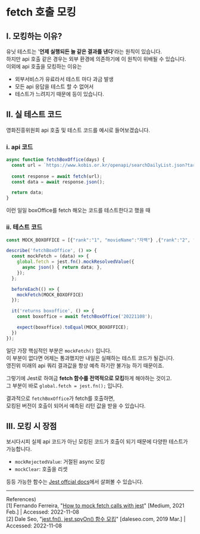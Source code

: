 # fetch 호출 모킹
## Ⅰ. 모킹하는 이유?
유닛 테스트는 '**언제 실행되든 늘 같은 결과를 낸다**'라는 원칙이 있습니다.  
하지만 api 호출 같은 경우는 외부 환경에 의존하기에 이 원칙이 위배될 수 있습니다.  
이외에 api 호출을 모킹하는 이유는
- 외부서비스가 유료라서 테스트 마다 과금 발생
- 모든 api 응답을 테스트 할 수 없어서
- 테스트가 느려지기 때문에
등이 있습니다.
## Ⅱ. 실 테스트 코드
영화진흥위원회 api 호출 및 테스트 코드를 예시로 들어보겠습니다.
### ⅰ. api 코드
```js
async function fetchBoxOffice(days) {
  const url = `https://www.kobis.or.kr/openapi/searchDailyList.json?targetDt=${days}`;
  
  const response = await fetch(url);
  const data = await response.json();

  return data;
}
```
이런 일일 boxOffice를 fetch 해오는 코드를 테스트한다고 했을 때
### ⅱ. 테스트 코드
```js
const MOCK_BOXOFFICE = [{"rank":"1", "movieName":"자백"} ,{"rank":"2", "movieName":"와칸다"}];

describe('fetchBoxOffice', () => {
  const mockFetch = (data) => {
    global.fetch = jest.fn().mockResolvedValue({
      async json() { return data; },
    });
  };

  beforeEach(() => {
    mockFetch(MOCK_BOXOFFICE)
  });

  it('returns boxoffice', () => {
    const boxoffice = await fetchBoxOffice('20221108');

    expect(boxoffice).toEqual(MOCK_BOXOFFICE);
  })
});
```
일단 가장 핵심적인 부분은 `mockFetch()` 입니다.  
이 부분이 없다면 어제는 통과했지만 내일은 실패하는 테스트 코드가 될겁니다.  
영진위 미래의 api 쿼리 결과값을 항상 예측 하기란 불가능 하기 때문이죠.

그렇기에 Jest로 하여금 **fetch 함수를 전역적으로 모킹**하게 해야하는 것이고.  
그 부분이 바로 `global.fetch = jest.fn();` 입니다.

결과적으로 `fetchBoxOffice`가 fetch를 호출하면,  
모킹된 버전이 호출이 되어서 예측된 리턴 값을 받을 수 있습니다.

## Ⅲ. 모킹 시 장점
보시다시피 실제 api 코드가 아닌 모킹된 코드가 호출이 되기 때문에 다양한 테스트가 가능합니다.

- `mockRejectedValue`: 거절된 async 모킹
- `mockClear`: 호출을 리셋

등등 가능한 함수는 [Jest offcial docs](https://jestjs.io/docs/mock-function-api#methods)에서 살펴볼 수 있습니다.
- - -
References)  
[1] Fernando Ferreira, "[How to mock fetch calls with jest](https://medium.com/fernandodof/how-to-mock-fetch-calls-with-jest-a666ae1e7752)" [Medium, 2021 Feb.] | Accessed: 2022-11-08  
[2] Dale Seo, "[jest.fn(), jest.spyOn() 함수 모킹](https://www.daleseo.com/jest-fn-spy-on/)" [daleseo.com, 2019 Mar.] | Accessed: 2022-11-08  
